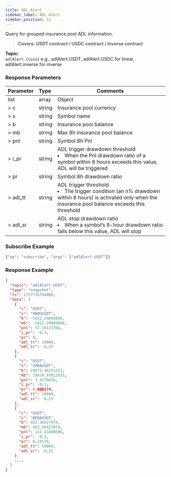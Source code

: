 ```yaml
---
title: ADL Alert
sidebar_label: ADL Alert
sidebar_position: 11
---
```


Query for grouped insurance pool ADL information.
> **Covers: USDT contract / USDC contract  / Inverse contract**

**Topic:**<br/>
`adlAlert.{coin}` e.g., adlAlert.USDT, adlAlert.USDC for linear, adlAlert.inverse for inverse

### Response Parameters
| Parameter | Type | Comments|
|:----- |:-----|----- |
|list |array |Object |
|> c |string |Insurance pool currency |
|> s |string |Symbol name |
|> b |string |Insurance pool balance |
|> mb |string |Max 8h insurance pool balance |
|> pnl |string |Symbol 8h Pnl |
|> i_pr |string |ADL trigger drawdown threshold <li>When the Pnl drawdown ratio of a symbol within 8 hours exceeds this value, ADL will be triggered</li>|
|> pr |string |Symbol 8h drawdown ratio |
|> adl_tt |string |ADL trigger threshold <li>The trigger condition (an n% drawdown within 8 hours) is activated only when the insurance pool balance exceeds this threshold</li>|
|> adl_sr |string |ADL stop drawdown ratio <li>When a symbol’s 8-hour drawdown ratio falls below this value, ADL will stop</li>|

### Subscribe Example

```python
{"op": "subscribe", "args": ["adlAlert.USDT"]}
```

### Response Example

```json
{
  "topic": "adlAlert.USDT",
  "type": "snapshot",
  "ts": 1757736794000,
  "data": [
    {
      "c": "USDT",
      "s": "FWOGUSDT",
      "b": -5421.29889888,
      "mb": -5421.29889888,
      "pnl": 57.10123704,
      "i_pr": -0.3,
      "pr": 0,
      "adl_tt": 10000,
      "adl_sr": -0.25
    },
    {
      "c": "USDT",
      "s": "ZORAUSDT",
      "b": 19873.46255153,
      "mb": 19874.97612833,
      "pnl": 3.4779456,
      "i_pr": -0.3,
      "pr": 0.000174,
      "adl_tt": 10000,
      "adl_sr": -0.25
    },
    {
      "c": "USDT",
      "s": "BERAUSDT",
      "b": 453.36427074,
      "mb": 453.36427074,
      "pnl": 111.41880696,
      "i_pr": -0.3,
      "pr": 0.24576,
      "adl_tt": 10000,
      "adl_sr": -0.25
    },
    ...,
  ]
}
```
